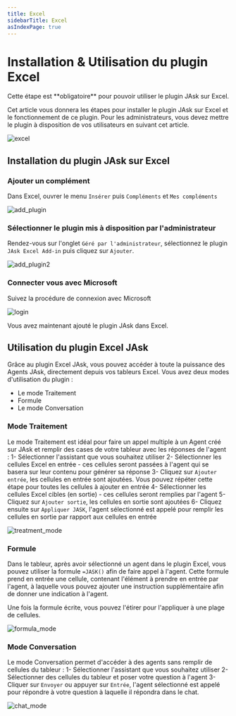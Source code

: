 ```yaml
---
title: Excel
sidebarTitle: Excel
asIndexPage: true
---
```



# Installation & Utilisation du plugin Excel

<Callout type="warning">
  Cette étape est **obligatoire** pour pouvoir utiliser le plugin JAsk sur
  Excel.
</Callout>

Cet article vous donnera les étapes pour installer le plugin JAsk sur Excel et le fonctionnement de ce plugin. Pour les administrateurs, vous devez mettre le plugin à disposition de vos utilisateurs en suivant cet article.

![excel](@public/excel/excel.gif)

## Installation du plugin JAsk sur Excel

<Steps>

### Ajouter un complément

Dans Excel, ouvrer le menu `Insérer` puis `Compléments` et `Mes compléments`

![add_plugin](@public/excel/add_plugin.png)

### Sélectionner le plugin mis à disposition par l'administrateur

Rendez-vous sur l'onglet `Géré par l'administrateur`, sélectionnez le plugin `JAsk Excel Add-in` puis cliquez sur `Ajouter`.

![add_plugin2](@public/excel/add_plugin2.png)

### Connecter vous avec Microsoft

Suivez la procédure de connexion avec Microsoft

![login](@public/excel/login.png)

</Steps>

Vous avez maintenant ajouté le plugin JAsk dans Excel.

## Utilisation du plugin Excel JAsk

Grâce au plugin Excel JAsk, vous pouvez accéder à toute la puissance des Agents JAsk, directement depuis vos tableurs Excel.
Vous avez deux modes d'utilisation du plugin :

- Le mode Traitement
- Formule
- Le mode Conversation

### Mode Traitement

Le mode Traitement est idéal pour faire un appel multiple à un Agent créé sur JAsk et remplir des cases de votre tableur avec les réponses de l'agent :
1- Sélectionner l'assistant que vous souhaitez utiliser
2- Sélectionner les cellules Excel en entrée - ces cellules seront passées à l'agent qui se basera sur leur contenu pour générer sa réponse
3- Cliquez sur `Ajouter entrée`, les cellules en entrée sont ajoutées. Vous pouvez répéter cette étape pour toutes les cellules à ajouter en entrée
4- Sélectionner les cellules Excel cibles (en sortie) - ces cellules seront remplies par l'agent
5- Cliquez sur `Ajouter sortie`, les cellules en sortie sont ajoutées
6- Cliquez ensuite sur `Appliquer JASK`, l'agent sélectionné est appelé pour remplir les cellules en sortie par rapport aux cellules en entrée

![treatment_mode](@public/excel/treatment_mode.png)

### Formule

Dans le tableur, après avoir sélectionné un agent dans le plugin Excel, vous pouvez utiliser la formule `=JASK()` afin de faire appel à l'agent.
Cette formule prend en entrée une cellule, contenant l'élément à prendre en entrée par l'agent, à laquelle vous pouvez ajouter une instruction supplémentaire afin de donner une indication à l'agent.

Une fois la formule écrite, vous pouvez l'étirer pour l'appliquer à une plage de cellules.

![formula_mode](@public/excel/formula_mode.png)

### Mode Conversation

Le mode Conversation permet d'accéder à des agents sans remplir de cellules du tableur :
1- Sélectionner l'assistant que vous souhaitez utiliser
2- Sélectionner des cellules du tableur et poser votre question à l'agent
3- Cliquer sur `Envoyer` ou appuyer sur `Entrée`, l'agent sélectionné est appelé pour répondre à votre question à laquelle il répondra dans le chat.

![chat_mode](@public/excel/chat_mode.png)
